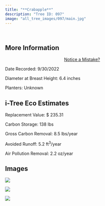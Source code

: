 ```yaml
---
title: "**Crabapple**"
description: "Tree ID: 097"
image: "all_tree_images/097/main.jpg"
---
```


<br>

## **More Information**
::: column-margin
<center><a class="button" href="https://forms.gle/W6f5nwYxrM33hF4f7">Notice a Mistake?</a></center>
:::


Date Recorded:  9/30/2022

Diameter at Breast Height:  6.4  inches

Planters:  Unknown

## **i-Tree Eco Estimates**


 Replacement Value: $ 235.31

 Carbon Storage:  138  lbs

 Gross Carbon Removal:  8.5  lbs/year

 Avoided Runoff:  5.2  ft<sup>3</sup>/year

 Air Pollution Removal:  2.2  oz/year

## **Images**


 ![](all_tree_images/097/IMG_6648.jpg)

 ![](all_tree_images/097/IMG_6650.jpg)

 ![](all_tree_images/097/main.jpg)
